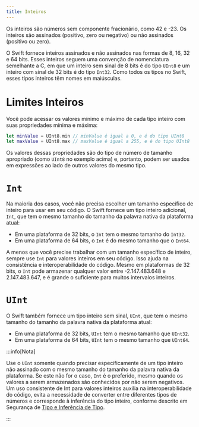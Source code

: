 ```yaml
---
title: Inteiros
---
```


Os inteiros são números sem componente fracionário, como 42 e -23. Os inteiros são assinados (positivo, zero ou negativo) ou não assinados (positivo ou zero).

O Swift fornece inteiros assinados e não assinados nas formas de 8, 16, 32 e 64 bits. Esses inteiros seguem uma convenção de nomenclatura semelhante a C, em que um inteiro sem sinal de 8 bits é do tipo `UInt8` e um inteiro com sinal de 32 bits é do tipo `Int32`. Como todos os tipos no Swift, esses tipos inteiros têm nomes em maiúsculas.

# Limites Inteiros

Você pode acessar os valores mínimo e máximo de cada tipo inteiro com suas propriedades mínima e máxima:

```swift
let minValue = UInt8.min // minValue é igual a 0, e é do tipo UInt8
let maxValue = UInt8.max // maxValue é igual a 255, e é do tipo UInt8
```

Os valores dessas propriedades são do tipo de número de tamanho apropriado (como `UInt8` no exemplo acima) e, portanto, podem ser usados em expressões ao lado de outros valores do mesmo tipo.

# `Int`

Na maioria dos casos, você não precisa escolher um tamanho específico de inteiro para usar em seu código. O Swift fornece um tipo inteiro adicional, `Int`, que tem o mesmo tamanho do tamanho da palavra nativa da plataforma atual:

- Em uma plataforma de 32 bits, o `Int` tem o mesmo tamanho do `Int32`.
- Em uma plataforma de 64 bits, o `Int` é do mesmo tamanho que o `Int64`.

A menos que você precise trabalhar com um tamanho específico de inteiro, sempre use `Int` para valores inteiros em seu código. Isso ajuda na consistência e interoperabilidade do código. Mesmo em plataformas de 32 bits, o `Int` pode armazenar qualquer valor entre -2.147.483.648 e 2.147.483.647, e é grande o suficiente para muitos intervalos inteiros.

# `UInt`

O Swift também fornece um tipo inteiro sem sinal, `UInt`, que tem o mesmo tamanho do tamanho da palavra nativa da plataforma atual:

- Em uma plataforma de 32 bits, `UInt` tem o mesmo tamanho que `UInt32`.
- Em uma plataforma de 64 bits, `UInt` tem o mesmo tamanho que `UInt64`.

:::info[Nota]

Use o `UInt` somente quando precisar especificamente de um tipo inteiro não assinado com o mesmo tamanho do tamanho da palavra nativa da plataforma. Se este não for o caso, `Int` é o preferido, mesmo quando os valores a serem armazenados são conhecidos por não serem negativos. Um uso consistente de Int para valores inteiros auxilia na interoperabilidade do código, evita a necessidade de converter entre diferentes tipos de números e corresponde à inferência do tipo inteiro, conforme descrito em Segurança de [Tipo e Inferência de Tipo](./type-safety-and-type-inference).

:::
